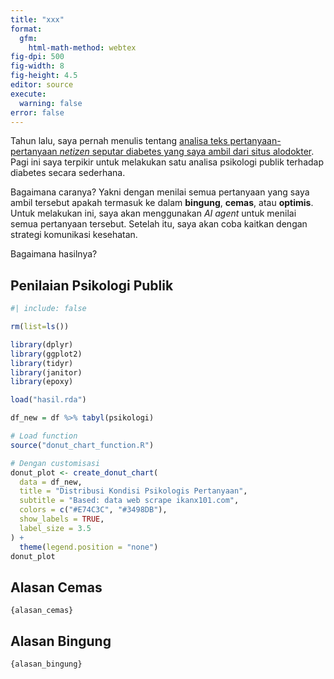 ```yaml
---
title: "xxx"
format:
  gfm:
    html-math-method: webtex
fig-dpi: 500
fig-width: 8
fig-height: 4.5
editor: source
execute:
  warning: false
error: false
---
```


Tahun lalu, saya pernah menulis tentang [analisa teks pertanyaan-pertanyaan *netizen* seputar diabetes yang saya ambil dari situs alodokter](https://ikanx101.com/blog/wd-d/). Pagi ini saya terpikir untuk melakukan satu analisa psikologi publik terhadap diabetes secara sederhana.

Bagaimana caranya? Yakni dengan menilai semua pertanyaan yang saya ambil tersebut apakah termasuk ke dalam **bingung**, **cemas**, atau **optimis**. Untuk melakukan ini, saya akan menggunakan *AI agent* untuk menilai semua pertanyaan tersebut. Setelah itu, saya akan coba kaitkan dengan strategi komunikasi kesehatan.

Bagaimana hasilnya?

## Penilaian Psikologi Publik

```r
#| include: false

rm(list=ls())

library(dplyr)
library(ggplot2)
library(tidyr)
library(janitor)
library(epoxy)

load("hasil.rda")

df_new = df %>% tabyl(psikologi)
```

```r
# Load function
source("donut_chart_function.R")

# Dengan customisasi
donut_plot <- create_donut_chart(
  data = df_new,
  title = "Distribusi Kondisi Psikologis Pertanyaan",
  subtitle = "Based: data web scrape ikanx101.com",
  colors = c("#E74C3C", "#3498DB"),
  show_labels = TRUE,
  label_size = 3.5
) +
  theme(legend.position = "none")
donut_plot
```


## Alasan Cemas

```epoxy
{alasan_cemas}
```

## Alasan Bingung

```epoxy
{alasan_bingung}
```
